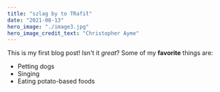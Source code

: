 ```yaml
---
title: "szlag by to TRafił"
date: "2021-08-13"
hero_image: "./image3.jpg"
hero_image_credit_text: "Christopher Ayme"
---
```

This is my first blog post! Isn't it *great*?
Some of my **favorite** things are:
* Petting dogs
* Singing
* Eating potato-based foods